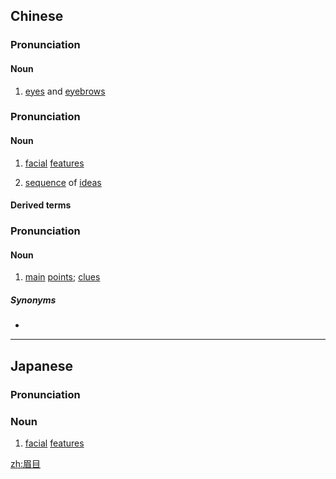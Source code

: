 ==Chinese==
{{zh-forms}}

===Pronunciation===
{{zh-pron
|m=méimù
|c=mei4 muk6
|mn=bâi-ba̍k
|mn_note=vernacular reading
|cat=n
}}

====Noun====
{{zh-noun}}

# {{lb|zh|literal}} [[eye]]s and [[eyebrow]]s

===Pronunciation===
{{zh-pron
|m=méimù
|c=mei4 muk6
|mn=bî-bo̍k
|mn_note=literary reading
|cat=n
}}

====Noun====
{{zh-noun}}

# {{lb|zh|usually commendatory}} [[facial]] [[feature]]s
# {{lb|zh|figurative}} [[sequence]] of [[idea]]s {{gloss|in an article}}

====Derived terms====
{{zh-der|眉目清秀|眉清目秀|眉目傳情}}

===Pronunciation===
{{zh-pron
|m=méimu,méimù,2nb=Taiwan
|c=mei4 muk6
|mn=bî-bo̍k
|mn_note=literary reading
|cat=n
}}

====Noun====
{{zh-noun}}

# [[main]] [[point]]s; [[clue]]s

=====Synonyms=====
* {{zh-l|頭緒}}

----

==Japanese==
{{ja-kanjitab|び|もく|yomi=o}}

===Pronunciation===
{{ja-pron|びもく|y=o}}

===Noun===
{{ja-noun|びもく}}

# [[facial]] [[feature]]s

[[zh:眉目]]